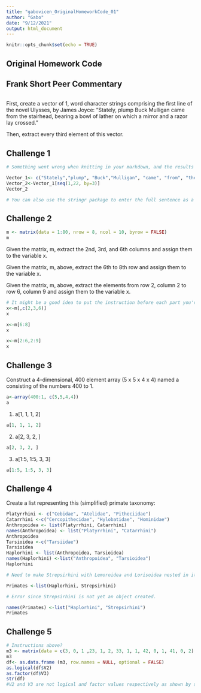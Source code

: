 ```yaml
---
title: "gabovicen_OriginalHomeworkCode_01"
author: "Gabo"
date: "9/12/2021"
output: html_document
---
```


```r
knitr::opts_chunk$set(echo = TRUE)
```

## Original Homework Code
## Frank Short Peer Commentary



```r
```

First, create a vector of 1, word character strings comprising the first line of the novel Ulysses, by James Joyce: “Stately, plump Buck Mulligan came from the stairhead, bearing a bowl of lather on which a mirror and a razor lay crossed.”

Then, extract every third element of this vector.

## Challenge 1

```r
# Something went wrong when knitting in your markdown, and the results from the code do not show up in the html file.

Vector_1<- c("Stately","plump", "Buck","Mulligan", "came", "from", "the", "stairhead", "bearing", "a", "bowl", "of", "lather", "on", "which", "a", "mirror", "and", "a", "razor", "lay", "crossed")
Vector_2<-Vector_1[seq(1,22, by=3)]
Vector_2

# You can also use the stringr package to enter the full sentence as a character string, and then delineate each character by a space. 
```

## Challenge 2

```r
m <- matrix(data = 1:80, nrow = 8, ncol = 10, byrow = FALSE)
m
```


Given the matrix, m, extract the 2nd, 3rd, and 6th columns and assign them to the variable x.

Given the matrix, m, above, extract the 6th to 8th row and assign them to the variable x.

Given the matrix, m, above, extract the elements from row 2, column 2 to row 6, column 9 and assign them to the variable x.


```r
# It might be a good idea to put the instruction before each part you're doing. (IE: 2nd, 3rd, and 6th for the one bellow, etc.)
x<-m[,c(2,3,6)]
x
```
```r
x<-m[6:8]
x
```

```r
x<-m[2:6,2:9]
x
```

## Challenge 3

Construct a 4-dimensional, 400 element array (5 x 5 x 4 x 4) named a consisting of the numbers 400 to 1.

```r
a<-array(400:1, c(5,5,4,4))
a
```

1) a[1, 1, 1, 2]

```r
a[1, 1, 1, 2]
```

2) a[2, 3, 2, ]

```r
a[2, 3, 2, ]
```

3) a[1:5, 1:5, 3, 3]

```r
a[1:5, 1:5, 3, 3]
```

## Challenge 4

Create a list representing this (simplified) primate taxonomy:

```r
Platyrrhini <- c("Cebidae", "Atelidae", "Pitheciidae")
Catarrhini <-c("Cercopithecidae", "Hylobatidae", "Hominidae")
Anthropoidea <- list(Platyrrhini, Catarrhini)
names(Anthropoidea) <- list("Platyrrhini", "Catarrhini")
Anthropoidea
Tarsioidea <-c("Tarsiidae")
Tarsioidea
Haplorhini <- list(Anthropoidea, Tarsioidea)
names(Haplorhini) <-list("Anthropoidea", "Tarsioidea")
Haplorhini

# Need to make Strepsirhini with Lemoroidea and Lorisoidea nested in it first.

Primates <-list(Haplorhini, Strepsirhini)

# Error since Strepsirhini is not yet an object created.

names(Primates) <-list("Haplorhini", "Strepsirhini")
Primates
```

## Challenge 5


```r
# Instructions above?
m3 <- matrix(data = c(3, 0, 1 ,23, 1, 2, 33, 1, 1, 42, 0, 1, 41, 0, 2), nrow = 5, ncol = 3, byrow = TRUE)
m3
df<- as.data.frame (m3, row.names = NULL, optional = FALSE)
as.logical(df$V2)
as.factor(df$V3)
str(df)
#V2 and V3 are not logical and factor values respectively as shown by str. You can force these columns to be reflected as those types of values by using the method laid out in the Overwriting section of Module 4 (Atleast that's how I did it.)
```

